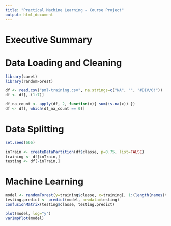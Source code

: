 ```yaml
---
title: "Practical Machine Learning - Course Project"
output: html_document
---
```


Executive Summary
=================



Data Loading and Cleaning
=========================

```r
library(caret)
library(randomForest)

df <- read.csv("pml-training.csv", na.strings=c("NA", "", "#DIV/0!"))
df <- df[,-(1:7)]

df_na_count <- apply(df, 2, function(x){ sum(is.na(x)) })
df <- df[, which(df_na_count == 0)]
```

Data Splitting
==============

```r
set.seed(666)

inTrain <- createDataPartition(df$classe, p=0.75, list=FALSE)
training <- df[inTrain,]
testing <- df[-inTrain,]
```

Machine Learning
================

```r
model <- randomForest(y=training$classe, x=training[, 1:(length(names(training)) - 1)])
testing.predict <- predict(model, newdata=testing)
confusionMatrix(testing$classe, testing.predict)

plot(model, log="y")
varImpPlot(model)
```